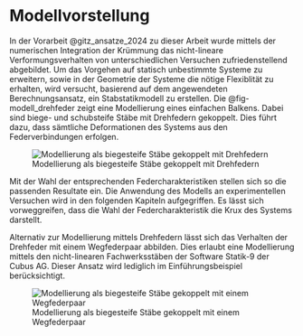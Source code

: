 # Modellvorstellung{#sec-modellvorstellung}

In der Vorarbeit @gitz_ansatze_2024 zu dieser Arbeit wurde mittels der numerischen Integration der Krümmung das nicht-lineare Verformungsverhalten von unterschiedlichen Versuchen zufriedenstellend abgebildet. Um das Vorgehen auf statisch unbestimmte Systeme zu erweitern, sowie in der Geometrie der Systeme die nötige Flexiblität zu erhalten, wird versucht, basierend auf dem angewendeten Berechnungsansatz, ein Stabstatikmodell zu erstellen. Die @fig-modell_drehfeder zeigt eine Modellierung eines einfachen Balkens. Dabei sind biege- und schubsteife Stäbe mit Drehfedern gekoppelt. Dies führt dazu, dass sämtliche Deformationen des Systems aus den Federverbindungen erfolgen.

![Modellierung als biegesteife Stäbe gekoppelt mit Drehfedern](../imgs/Modell_Drehfeder.svg){#fig-modell_drehfeder}

Mit der Wahl der entsprechenden Federcharakteristiken stellen sich so die passenden Resultate ein. Die Anwendung des Modells an experimentellen Versuchen wird in den folgenden Kapiteln aufgegriffen. Es lässt sich vorweggreifen, dass die Wahl der Federcharakteristik die Krux des Systems darstellt.

Alternativ zur Modellierung mittels Drehfedern lässt sich das Verhalten der Drehfeder mit einem Wegfederpaar abbilden. Dies erlaubt eine Modellierung mittels den nicht-linearen Fachwerksstäben der Software Statik-9 der Cubus AG. Dieser Ansatz wird lediglich im Einführungsbeispiel berücksichtigt.

![Modellierung als biegesteife Stäbe gekoppelt mit einem Wegfederpaar](../imgs/Modell_Wegfeder.svg){#fig-modell_wegfeder}


